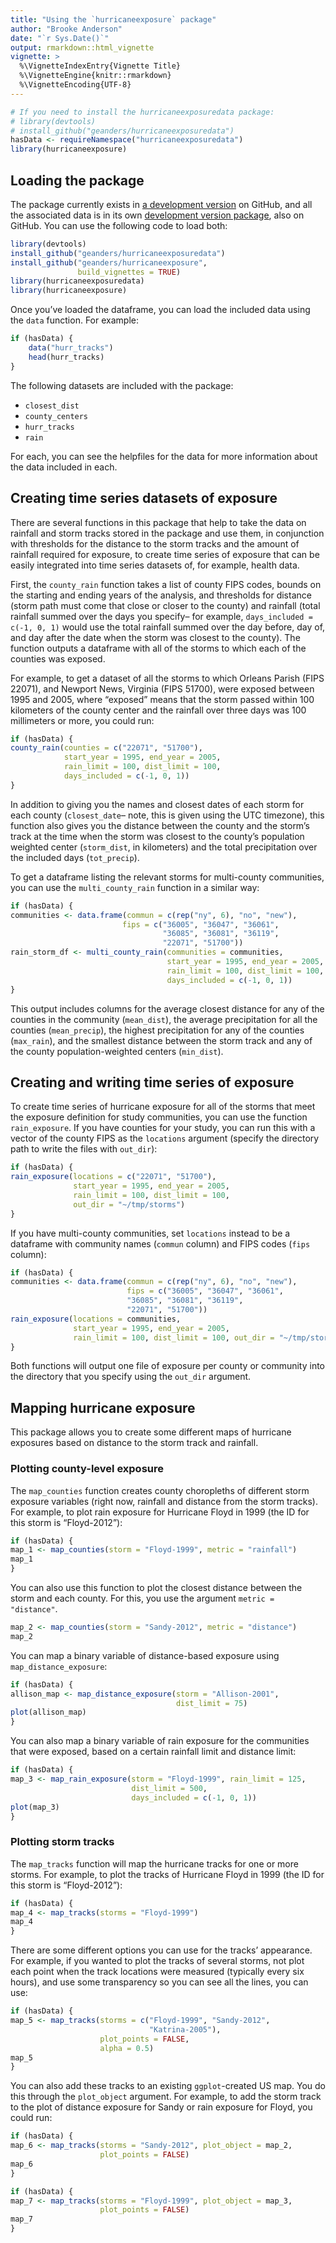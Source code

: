 ```yaml
---
title: "Using the `hurricaneexposure` package"
author: "Brooke Anderson"
date: "`r Sys.Date()`"
output: rmarkdown::html_vignette
vignette: >
  %\VignetteIndexEntry{Vignette Title}
  %\VignetteEngine{knitr::rmarkdown}
  %\VignetteEncoding{UTF-8}
---
```


```r
# If you need to install the hurricaneexposuredata package: 
# library(devtools)
# install_github("geanders/hurricaneexposuredata")
hasData <- requireNamespace("hurricaneexposuredata")
library(hurricaneexposure)
```

## Loading the package

The package currently exists in [a development version](https://github.com/geanders/hurricaneexposure) on GitHub, and all the associated data is in its own [development version package](https://github.com/geanders/hurricaneexposuredata), also on GitHub. You can use the following code to load both:

```r
library(devtools)
install_github("geanders/hurricaneexposuredata")
install_github("geanders/hurricaneexposure", 
               build_vignettes = TRUE)
library(hurricaneexposuredata)
library(hurricaneexposure)
```

Once you've loaded the dataframe, you can load the included data using the `data` function. For example:

```r
if (hasData) {
    data("hurr_tracks")
    head(hurr_tracks)
}
```

The following datasets are included with the package: 

- `closest_dist`
- `county_centers`
- `hurr_tracks`
- `rain`

For each, you can see the helpfiles for the data for more information about the data included in each. 

## Creating time series datasets of exposure

There are several functions in this package that help to take the data on rainfall and storm tracks stored in the package and use them, in conjunction with thresholds for the distance to the storm tracks and the amount of rainfall required for exposure, to create time series of exposure that can be easily integrated into time series datasets of, for example, health data. 

First, the `county_rain` function takes a list of county FIPS codes, bounds on the starting and ending years of the analysis, and thresholds for distance (storm path must come that close or closer to the county) and rainfall (total rainfall summed over the days you specify-- for example, `days_included = c(-1, 0, 1)` would use the total rainfall summed over the day before, day of, and day after the date when the storm was closest to the county). The function outputs a dataframe with all of the storms to which each of the counties was exposed.

For example, to get a dataset of all the storms to which Orleans Parish (FIPS 22071), and Newport News, Virginia (FIPS 51700), were exposed between 1995 and 2005, where "exposed" means that the storm passed within 100 kilometers of the county center and the rainfall over three days was 100 millimeters or more, you could run:

```r
if (hasData) {
county_rain(counties = c("22071", "51700"),
            start_year = 1995, end_year = 2005,
            rain_limit = 100, dist_limit = 100,
            days_included = c(-1, 0, 1))
}
```

In addition to giving you the names and closest dates of each storm for each county (`closest_date`-- note, this is given using the UTC timezone), this function also gives you the distance between the county and the storm's track at the time when the storm was closest to the county's population weighted center (`storm_dist`, in kilometers) and the total precipitation over the included days (`tot_precip`).

To get a dataframe listing the relevant storms for multi-county communities, you can use the `multi_county_rain` function in a similar way:

```r
if (hasData) {
communities <- data.frame(commun = c(rep("ny", 6), "no", "new"),
                         fips = c("36005", "36047", "36061",
                                  "36085", "36081", "36119",
                                  "22071", "51700"))
rain_storm_df <- multi_county_rain(communities = communities,
                                   start_year = 1995, end_year = 2005,
                                   rain_limit = 100, dist_limit = 100,
                                   days_included = c(-1, 0, 1))
}
```

This output includes columns for the average closest distance for any of the counties in the community (`mean_dist`), the average precipitation for all the counties (`mean_precip`), the highest precipitation for any of the counties (`max_rain`), and the smallest distance between the storm track and any of the county population-weighted centers (`min_dist`).

## Creating and writing time series of exposure

To create time series of hurricane exposure for all of the storms that meet the exposure definition for study communities, you can use the function `rain_exposure`. If you have counties for your study, you can run this with a vector of the county FIPS as the `locations` argument (specify the directory path to write the files with `out_dir`):

```r
if (hasData) {
rain_exposure(locations = c("22071", "51700"),
              start_year = 1995, end_year = 2005,
              rain_limit = 100, dist_limit = 100,
              out_dir = "~/tmp/storms")
}
```

If you have multi-county communities, set `locations` instead to be a dataframe with community names (`commun` column) and FIPS codes (`fips` column):

```r
if (hasData) {
communities <- data.frame(commun = c(rep("ny", 6), "no", "new"),
                          fips = c("36005", "36047", "36061",
                          "36085", "36081", "36119",
                          "22071", "51700"))
rain_exposure(locations = communities,
              start_year = 1995, end_year = 2005,
              rain_limit = 100, dist_limit = 100, out_dir = "~/tmp/storms")
}
```

Both functions will output one file of exposure per county or community into the directory that you specify using the `out_dir` argument.

## Mapping hurricane exposure

This package allows you to create some different maps of hurricane exposures based on distance to the storm track and rainfall. 

### Plotting county-level exposure 

The `map_counties` function creates county choropleths of different storm exposure variables (right now, rainfall and distance from the storm tracks). For example, to plot rain exposure for Hurricane Floyd in 1999 (the ID for this storm is "Floyd-2012"):

```r
if (hasData) {
map_1 <- map_counties(storm = "Floyd-1999", metric = "rainfall")
map_1
}
```

You can also use this function to plot the closest distance between the storm and each county. For this, you use the argument `metric = "distance"`.

```r
map_2 <- map_counties(storm = "Sandy-2012", metric = "distance")
map_2
```

You can map a binary variable of distance-based exposure using `map_distance_exposure`: 

```r
if (hasData) {
allison_map <- map_distance_exposure(storm = "Allison-2001",
                                     dist_limit = 75)
plot(allison_map)
}
```

You can also map a binary variable of rain exposure for the communities that were exposed, based on a certain rainfall limit and distance limit:

```r
if (hasData) {
map_3 <- map_rain_exposure(storm = "Floyd-1999", rain_limit = 125,
                           dist_limit = 500, 
                           days_included = c(-1, 0, 1))
plot(map_3)
}
```

### Plotting storm tracks 

The `map_tracks` function will map the hurricane tracks for one or more storms. For example, to plot the tracks of Hurricane Floyd in 1999 (the ID for this storm is "Floyd-2012"):

```r
if (hasData) {
map_4 <- map_tracks(storms = "Floyd-1999")
map_4
}
```

There are some different options you can use for the tracks' appearance. For example, if you wanted to plot the tracks of several storms, not plot each point when the track locations were measured (typically every six hours), and use some transparency so you can see all the lines, you can use: 

```r
if (hasData) {
map_5 <- map_tracks(storms = c("Floyd-1999", "Sandy-2012",
                               "Katrina-2005"),
                    plot_points = FALSE,
                    alpha = 0.5)
map_5
}
```

You can also add these tracks to an existing `ggplot`-created US map. You do this through the `plot_object` argument. For example, to add the storm track to the plot of distance exposure for Sandy or rain exposure for Floyd, you could run:

```r
if (hasData) {
map_6 <- map_tracks(storms = "Sandy-2012", plot_object = map_2,
                    plot_points = FALSE)
map_6
}
```

```r
if (hasData) {
map_7 <- map_tracks(storms = "Floyd-1999", plot_object = map_3,
                    plot_points = FALSE)
map_7
}
```


